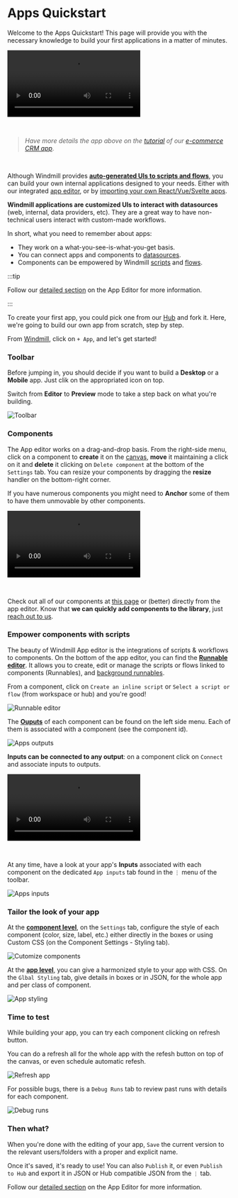 
# Apps Quickstart

Welcome to the Apps Quickstart! This page will provide you with the necessary knowledge to build your first applications in a matter of minutes.

<video
    className="border-2 rounded-xl object-cover w-full h-full dark:border-gray-800"
    autoPlay
    controls
    id="main-video"
    src="/videos/app_editor_fast.mp4"
/>

<br/>

> _Have more details the app above on the [tutorial](../../apps/7_app_e-commerce.md) of our [e-commerce CRM app](https://hub.windmill.dev/apps/14/)_.

<br/>

Although Windmill provides **[auto-generated UIs to scripts and flows](../../core_concepts/6_auto_generated_uis/index.md)**, you can build your own internal applications designed to your needs. Either with our integrated [app editor](../../apps/0_app_editor/index.mdx), or by [importing your own React/Vue/Svelte apps](../../react_vue_svelte_apps/index.md).

<div class="grid grid-cols-2 gap-6 mb-4">
	<DocCard
		title="Auto-generated UIs"
		description="Windmill creates auto-generated user interfaces for scripts and flows based on their parameters."
		href="/docs/core_concepts/auto_generated_uis"
        color="orange"
	/>
	<DocCard
		title="App Editor"
		description="Detailed section on Windmill's App Editor"
		href="/docs/apps/app_editor"
		color="orange"
	/>
	<DocCard
		title="Example: E-commerce CRM app"
		description="Tutorial on how to build a CRM with Windmill."
		color="orange"
	/>
</div>

**Windmill applications are customized UIs to interact with datasources** (web, internal, data providers, etc). They are a great way to have non-technical users interact with custom-made workflows.

In short, what you need to remember about apps:

- They work on a what-you-see-is-what-you-get basis.
- You can connect apps and components to [datasources](../../integrations/0_integrations_on_windmill.md).
- Components can be empowered by Windmill [scripts](../../getting_started/0_scripts_quickstart/index.mdx) and [flows](../6_flows_quickstart/index.md).

:::tip

Follow our [detailed section](../../apps/0_app_editor/index.mdx) on the App Editor for more information.

:::

To create your first app, you could pick one from our [Hub](https://hub.windmill.dev/apps) and fork it. Here, we're going to build our own app from scratch, step by step.

From [Windmill](https://app.windmill.dev/user/login), click on `+ App`, and let's get started!

### Toolbar

Before jumping in, you should decide if you want to build a **Desktop** or a **Mobile** app. Just clik on the appropriated icon on top.

Switch from **Editor** to **Preview** mode to take a step back on what you're building.

![Toolbar](./toolbar.png)

<div class="grid grid-cols-2 gap-6 mb-4">
	<DocCard
		title="Toolbar"
		description="The app toolbar is located at the top of the app editor. It enables you to adjust app settings, toggle between desktop/mobile preview, and debug runs."
		href="/docs/apps/toolbar"
        color="orange"
	/>
</div>

### Components

The App editor works on a drag-and-drop basis. From the right-side menu, click on a component to **create** it on the [canvas](../../apps/1_canvas.mdx), **move** it maintaining a click on it and **delete** it clicking on `Delete component` at the bottom of the `Settings` tab. You can resize your components by dragging the **resize** handler on the bottom-right corner.

If you have numerous components you might need to **Anchor** some of them to have them unmovable by other components.

<video
    className="border-2 rounded-xl object-cover w-full h-full dark:border-gray-800"
    controls
    id="main-video"
    src="/videos/component_dd.mp4"
/>

<br/>

Check out all of our components at [this page](../../apps/4_app_configuration-settings/1_app_component_library.md) or (better) directly from the app editor. Know that **we can quickly add components to the library**, just [reach out to us](../../misc/6_getting_help/index.mdx).

<div class="grid grid-cols-2 gap-6 mb-4">
	<DocCard
		title="Component Library"
		description="List of all available components."
		href="/docs/apps/app_configuration-settings/app_component_library"
        color="orange"
	/>
</div>

### Empower components with scripts

The beauty of Windmill App editor is the integrations of scripts & workflows to components. On the bottom of the app editor, you can find the **[Runnable editor](../../apps/3_app-runnable-panel.mdx)**. It allows you to create, edit or manage the scripts or flows linked to components (Runnables), and [background runnables](../../apps/3_app-runnable-panel.mdx#background-runnables).

From a component, click on `Create an inline script` or `Select a script or flow` (from workspace or hub) and you're good!

![Runnable editor](./apps_runnables.png)

The **[Ouputs](../../apps/2_outputs.md)** of each component can be found on the left side menu. Each of them is associated with a component (see the component id).

![Apps outputs](./apps_ouputs.png)

**Inputs can be connected to any output**: on a component click on `Connect` and associate inputs to outputs.

<video
    className="border-2 rounded-xl object-cover w-full h-full dark:border-gray-800"
    controls
    id="main-video"
    src="/videos/connect_outputs.mp4"
/>

<br/>

At any time, have a look at your app's **Inputs** associated with each component on the dedicated `App inputs` tab found in the `⋮` menu of the toolbar.

![Apps inputs](./apps_inputs.png)

<div class="grid grid-cols-2 gap-6 mb-4">
	<DocCard
		title="Runnable Guide"
		description="Run Scripts and Flows from your Apps."
		href="/docs/apps/app-runnable-panel"
        color="orange"
	/>
    <DocCard
		title="Outputs Guide"
		description="Manage the outputs of your components."
		href="/docs/apps/outputs"
        color="orange"
	/>
</div>

### Tailor the look of your app

At the **[component level](../../apps/4_app_configuration-settings/4_app_styling.md#component-level)**, on the `Settings` tab, configure the style of each component (color, size, label, etc.) either directly in the boxes or using Custom CSS (on the Component Settings - Styling tab).

![Cutomize components](./customize_component.png)

At the **[app level](../../apps/4_app_configuration-settings/4_app_styling.md#global-styling)**, you can give a harmonized style to your app with CSS. On the `Glbal Styling` tab, give details in boxes or in JSON, for the whole app and per class of component.

![App styling](./customize_app.png)

<div class="grid grid-cols-2 gap-6 mb-4">
	<DocCard
		title="Styling"
		description="Customize the styling of your App according to your own graphical standards."
		href="/docs/apps/app_configuration-settings/app_styling"
		color="orange"
	/>
</div>

### Time to test

While building your app, you can try each component clicking on refresh button.

You can do a refresh all for the whole app with the refesh button on top of the canvas, or even schedule automatic refesh.

![Refresh app](./refresh_app.png)

For possible bugs, there is a `Debug Runs` tab to review past runs with details for each component.

![Debug runs](./debug_runs.png)

<div class="grid grid-cols-2 gap-6 mb-4">
	<DocCard
		title="Debugging"
		description="Manage bugs of your App."
		href="/docs/apps/app_debugging"
		color="orange"
	/>
</div>

### Then what?

When you're done with the editing of your app, `Save` the current version to the relevant users/folders with a proper and explicit name.

Once it's saved, it's ready to use! You can also `Publish` it, or even `Publish to Hub` and export it in JSON or Hub compatible JSON from the `⋮` tab.

Follow our [detailed section](../../apps/0_app_editor/index.mdx) on the App Editor for more information.

<div class="grid grid-cols-2 gap-6 mb-4">
        <DocCard
        title="Draft and Deploy"
        description="Learn how to draft and deploy apps."
        href="/docs/core_concepts/draft_and_deploy"
        color="orange"
    />
    <DocCard
		title="App Editor"
		description="Detailed section on Windmill's App Editor"
		href="/docs/apps/app_editor"
		color="orange"
	/>
	<DocCard
		title="Example: E-commerce CRM app"
		description="Tutorial on how to build a CRM with Windmill."
		color="orange"
	/>
</div>
